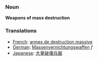 ===Noun===
'''Weapons of mass destruction'''

===Translations===
*[[French]]: [[armes de destruction massive]]
*[[German]]: [[Massenvernichtungswaffen]] ''f''
*[[Japanese]]: [[大量破壊兵器]]